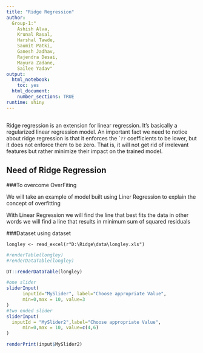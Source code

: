 ```yaml
---
title: "Ridge Regression"
author: 
  Group-1:"
    Ashish Alva, 
    Krunal Rasal, 
    Harshal Tawde, 
    Saumit Patki, 
    Ganesh Jadhav, 
    Rajendra Desai, 
    Mayura Zadane, 
    Sailee Yadav"
output: 
  html_notebook: 
    toc: yes
  html_document:
    number_sections: TRUE
runtime: shiny
---
```

##


  Ridge regression is an extension for linear regression. It's basically a regularized linear regression model.
  An important fact we need to notice about ridge regression is that it enforces the ````??``` coefficients to be lower, but it does not enforce them to be zero. That is, it will not get rid of irrelevant features but rather minimize their impact on the trained model.
  
  
## Need of Ridge Regression

###To overcome OverFiting

 We will take an example of model built using Liner Regression to explain the concept of overfitting

 With Linear Regression we will find the line that best fits the data in other words we will find a line that results in minimum sum of squared residuals


###Dataset
using dataset
```
longley <- read_excel(r"D:\Ridge\data\longley.xls")
```


```r
#renderTable(longley)
#renderDataTable(longley)

DT::renderDataTable(longley)
```

```r
#one slider
sliderInput(
      inputId="MySlider", label="Choose appropriate Value",
      min=0,max = 10, value=3
)
#two ended slider
sliderInput(
  inputId = "MySlider2",label="Choose appropriate Value",
      min=0,max = 10, value=c(4,6)
)
```

```r
renderPrint(input$MySlider2)
```